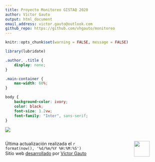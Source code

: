 ```yaml
---
title: Proyecto Monitoreo GISTAQ 2020
author: Víctor Gauto
output: html_document
email_address: victor.gauto@outlook.com
github_repo: https://github.com/vhgauto/monitoreo
---
```


<link rel="preconnect" href="https://fonts.googleapis.com">
<link rel="preconnect" href="https://fonts.gstatic.com" crossorigin>
<link href="https://fonts.googleapis.com/css2?family=Inter:wght@300&family=Lato&display=swap" rel="stylesheet">


```r
knitr::opts_chunk$set(warning = FALSE, message = FALSE) 
```

```r
library(lubridate)
```

```css
.author, .title {
    display: none;
}

.main-container {
    max-width: 60%;
}

body {
    background-color: ivory;
    color: black;
    font-size: 1.2vw;
    font-family: "Inter", sans-serif;
}

```

![](figuras/firma.png)

:::: {.columns}

::: {.column width="70%"}
Última actualización realizada el `r format(now(), '%d/%m/%Y %H:%M:%S')`  
Sitio web [desarrollado](`r rmarkdown::metadata$github_repo`) por [Víctor Gauto](mailto:`r rmarkdown::metadata$email_address`)
:::

::: {.column width="10%"}

:::

::: {.column width="20%"}

![](extras/gistaq_logo.png){fig-align="right" height=50px}

:::

::::